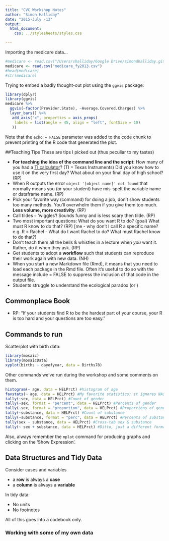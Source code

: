 ```yaml
---
title: "CVC Workshop Notes"
author: "Simon Halliday"
date: "2015-July -13"
output: 
  html_document:
    css: ../stylesheets/styles.css

---
```





Importing the medicare data... 
```r
#medicare <- read.csv("/Users/shalliday/Google Drive/simondhalliday.github.io/cvc_workshop/medicare_fy2013.csv")
medicare <- read.csv("medicare_fy2013.csv")
#head(medicare)
#str(medicare)
```

Trying to embed a badly thought-out plot using the `ggvis` package:

```r
library(dplyr)
library(ggvis)
medicare %>% 
  ggvis(~factor(Provider.State), ~Average.Covered.Charges) %>%
  layer_bars() %>%
   add_axis("x", properties = axis_props(
    labels = list(angle = 45, align = "left", fontSize = 10)
   ))

```

Note that the `echo = FALSE` parameter was added to the code chunk to prevent printing of the R code that generated the plot.



##Teaching Tips
These are tips I picked out (thus peculiar to my tastes)

* __For teaching the idea of the command line and the script:__ How many of you had a [TI calculator](https://en.wikipedia.org/wiki/Comparison_of_Texas_Instruments_graphing_calculators)? (TI = Texas Instruments) Did you know how to use it on the very first day? What about on your final day of high school? (RP)
* When R outputs the error `object '[object name]' not found` that normally means you (or your student) have mis-spelt the variable name or dataframe name. (RP)
* Pick your favorite way (command) for doing a job, don't show students too many methods. You'll overwhelm them if you give them too much. __Less volume, more creativity__. (RP)
* Call tildes `~` 'wiggles'! Sounds funny and is less scary then tilde. (RP) 
* Two most important questions: What do you want R to do? (goal) What must R know to do that? (RP) [me - why don't I call R a specific name? e.g. R = Rachel - What do I want Rachel to do? What must Rachel know to do that?]
* Don't teach them all the bells & whistles in a lecture when _you_ want it. Rather, do it when they ask. (RP)
* Get students to adopt a __workflow__ such that students can reproduce their work again with new data. (NH) 
* When you start a new Markdown file (Rmd), it means that you need to load each package in the Rmd file. Often it's useful to do so with the message include = FALSE to suppress the inclusion of that code in the output file. 
* Students struggle to understand the ecological paradox (or )



## Commonplace Book

* RP: "If your students find R to be the hardest part of your course, your R is too hard and your questions are too easy."


## Commands to run
Scatterplot with birth data:
```r
library(mosaic)
library(mosaicData)
xyplot(births ~ dayofyear, data = Births78)

```


Other commands we've run during the workshop and some comments on them. 
```r
histogram(~ age, data = HELPrct) #histogram of age
favstats(~ age, data = HELPrct) #My favorite statistics; it ignores NAs
tally(~sex, data = HELPrct) #Count of gender
tally(~sex, format = "percent", data = HELPrct) #Percents of gender
tally(~sex, format = "proportion", data = HELPrct) #Proportions of gender
tally(~substance, data = HELPrct) #Count of substance
tally(~substance, format = "perc", data = HELPrct) #Percents of substance
tally(sex ~ substance, data = HELPrct) #Cross-tab sex & substance
tally(~ sex + substance, data = HELPrct) #Ditto, just a different format
```

Also, always remember the `mplot` command for producing graphs and clicking on the 'Show Expression'. 

## Data Structures and Tidy Data

Consider cases and variables

* a __row__ is always a __case__
* a __column__ is always a __variable__ 

In tidy data: 

* No units
* No footnotes

All of this goes into a codebook only. 




### Working with some of my own data

```r

```


